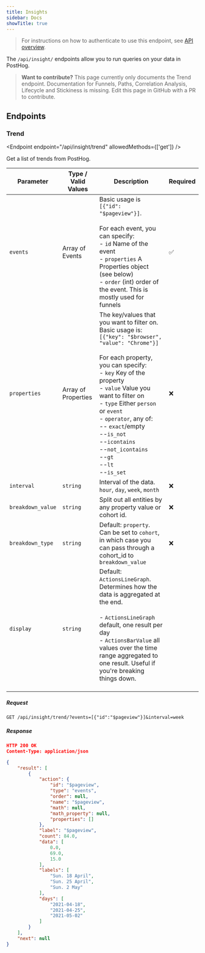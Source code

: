 ```yaml
---
title: Insights
sidebar: Docs
showTitle: true
---
```


> For instructions on how to authenticate to use this endpoint, see [API overview](/docs/api/overview).

The `/api/insight/` endpoints allow you to run queries on your data in PostHog.

<blockquote class="warning-note">
    <b>Want to contribute?</b> This page currently only documents the Trend endpoint. Documentation for Funnels, Paths,
    Correlation Analysis, Lifecycle and Stickiness is missing. Edit this page in GitHub with a PR to contribute.
</blockquote>

## Endpoints

### Trend

<Endpoint endpoint="/api/insight/trend" allowedMethods={['get']} />

Get a list of trends from PostHog.

<HiddenSection headingType='h4' title='Query parameters'>

| Parameter         | Type / Valid Values | Description                                                                                                                                                                                                                                                                                                                                                                                                                   | Required |
| ----------------- | ------------------- | ----------------------------------------------------------------------------------------------------------------------------------------------------------------------------------------------------------------------------------------------------------------------------------------------------------------------------------------------------------------------------------------------------------------------------- | -------- |
| `events`          | Array of Events     | Basic usage is `[{"id": "$pageview"}]`.<br /><br />For each event, you can specify:<br />- `id` Name of the event<br />- `properties` A Properties object (see below)<br />- `order` (int) order of the event. This is mostly used for funnels                                                                                                                                                                                | ✅       |
| `properties`      | Array of Properties | The key/values that you want to filter on. Basic usage is: `[{"key": "$browser", "value": "Chrome"}]`<br /><br />For each property, you can specify:<br />- `key` Key of the property<br />- `value` Value you want to filter on<br />- `type` Either `person` or `event`<br />- `operator`, any of: <br />-- `exact`/empty<br />--`is_not`<br />--`icontains`<br />--`not_icontains`<br />--`gt`<br />--`lt`<br />--`is_set` | ❌       |
| `interval`        | `string`            | Interval of the data. `hour`, `day`, `week`, `month`                                                                                                                                                                                                                                                                                                                                                                | ❌       |
| `breakdown_value` | `string`            | Split out all entities by any property value or cohort id.                                                                                                                                                                                                                                                                                                                                                                    | ❌       |
| `breakdown_type`  | `string`            | Default: `property`. Can be set to `cohort`, in which case you can pass through a cohort_id to `breakdown_value`                                                                                                                                                                                                                                                                                                              | ❌       |
| `display`         | `string`            | Default: `ActionsLineGraph`. Determines how the data is aggregated at the end.<br /><br />- `ActionsLineGraph` default, one result per day<br />- `ActionsBarValue` all values over the time range aggregated to one result. Useful if you're breaking things down. <br /><br />                                                                                                                                              |

</HiddenSection>

<HiddenSection headingType='h4' title='Example'>

##### Request

```
GET /api/insight/trend/?events=[{"id":"$pageview"}]&interval=week
```

##### Response

```json
HTTP 200 OK
Content-Type: application/json

{
    "result": [
        {
            "action": {
                "id": "$pageview",
                "type": "events",
                "order": null,
                "name": "$pageview",
                "math": null,
                "math_property": null,
                "properties": []
            },
            "label": "$pageview",
            "count": 84.0,
            "data": [
                0.0,
                69.0,
                15.0
            ],
            "labels": [
                "Sun. 18 April",
                "Sun. 25 April",
                "Sun. 2 May"
            ],
            "days": [
                "2021-04-18",
                "2021-04-25",
                "2021-05-02"
            ]
        }
    ],
    "next": null
}
```

</HiddenSection>
